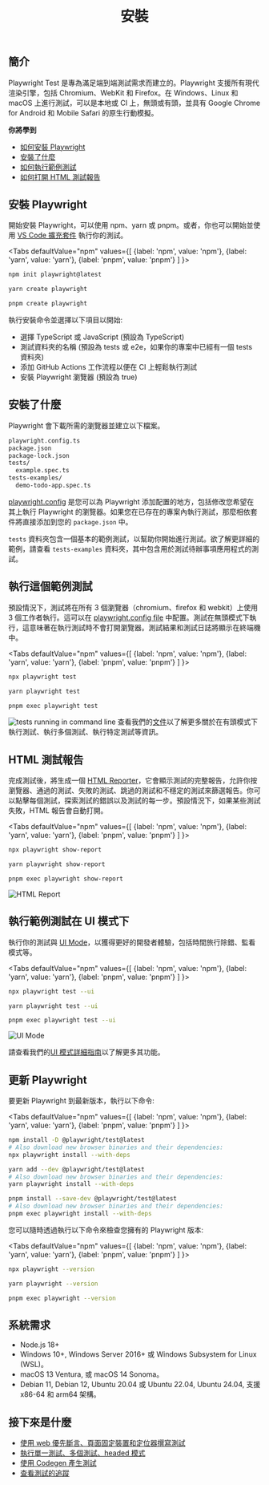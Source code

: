 ﻿---
id: intro
title: "安裝"
---

## 簡介

Playwright Test 是專為滿足端到端測試需求而建立的。Playwright 支援所有現代渲染引擎，包括 Chromium、WebKit 和 Firefox。在 Windows、Linux 和 macOS 上進行測試，可以是本地或 CI 上，無頭或有頭，並具有 Google Chrome for Android 和 Mobile Safari 的原生行動模擬。

**你將學到**

- [如何安裝 Playwright](/intro.mdx#安裝-playwright)
- [安裝了什麼](/intro.mdx#安裝了什麼)
- [如何執行範例測試](/intro.mdx#執行這個範例測試)
- [如何打開 HTML 測試報告](/intro.mdx#html-測試報告)

## 安裝 Playwright

開始安裝 Playwright，可以使用 npm、yarn 或 pnpm。或者，你也可以開始並使用 [VS Code 擴充套件](./getting-started-vscode.mdx) 執行你的測試。

<Tabs defaultValue="npm" values={[ {label: 'npm', value: 'npm'}, {label: 'yarn', value: 'yarn'}, {label: 'pnpm', value: 'pnpm'} ] }>

<TabItem value="npm">


```bash
npm init playwright@latest
```

</TabItem>

<TabItem value="yarn">

```bash
yarn create playwright
```

</TabItem>

<TabItem value="pnpm">

```bash
pnpm create playwright
```

</TabItem>

</Tabs>

執行安裝命令並選擇以下項目以開始:

- 選擇 TypeScript 或 JavaScript (預設為 TypeScript)
- 測試資料夾的名稱 (預設為 tests 或 e2e，如果你的專案中已經有一個 tests 資料夾)
- 添加 GitHub Actions 工作流程以便在 CI 上輕鬆執行測試
- 安裝 Playwright 瀏覽器 (預設為 true)

## 安裝了什麼

Playwright 會下載所需的瀏覽器並建立以下檔案。

```bash
playwright.config.ts
package.json
package-lock.json
tests/
  example.spec.ts
tests-examples/
  demo-todo-app.spec.ts
```

[playwright.config](./test-configuration.mdx) 是您可以為 Playwright 添加配置的地方，包括修改您希望在其上執行 Playwright 的瀏覽器。如果您在已存在的專案內執行測試，那麼相依套件將直接添加到您的 `package.json` 中。

`tests` 資料夾包含一個基本的範例測試，以幫助你開始進行測試。欲了解更詳細的範例，請查看 `tests-examples` 資料夾，其中包含用於測試待辦事項應用程式的測試。

## 執行這個範例測試

預設情況下，測試將在所有 3 個瀏覽器（chromium、firefox 和 webkit）上使用 3 個工作者執行。這可以在 [playwright.config file](./test-configuration.mdx) 中配置。測試在無頭模式下執行，這意味著在執行測試時不會打開瀏覽器。測試結果和測試日誌將顯示在終端機中。

<Tabs defaultValue="npm" values={[ {label: 'npm', value: 'npm'}, {label: 'yarn', value: 'yarn'}, {label: 'pnpm', value: 'pnpm'} ] }>

<TabItem value="npm">


```bash
npx playwright test
```

</TabItem>

<TabItem value="yarn">

```bash
yarn playwright test
```

</TabItem>

<TabItem value="pnpm">

```bash
pnpm exec playwright test
```

</TabItem>

</Tabs>

![tests running in command line](https://github.com/microsoft/playwright/assets/13063165/981c1b2b-dc7e-4b85-b241-272b44da6628)  查看我們的[文件](./running-tests.mdx)以了解更多關於在有頭模式下執行測試、執行多個測試、執行特定測試等資訊。

## HTML 測試報告

完成測試後，將生成一個 [HTML Reporter](./test-reporters.mdx#html-reporter)，它會顯示測試的完整報告，允許你按瀏覽器、通過的測試、失敗的測試、跳過的測試和不穩定的測試來篩選報告。你可以點擊每個測試，探索測試的錯誤以及測試的每一步。預設情況下，如果某些測試失敗，HTML 報告會自動打開。

<Tabs defaultValue="npm" values={[ {label: 'npm', value: 'npm'}, {label: 'yarn', value: 'yarn'}, {label: 'pnpm', value: 'pnpm'} ] }>

<TabItem value="npm">


```bash
npx playwright show-report
```

</TabItem>

<TabItem value="yarn">

```bash
yarn playwright show-report
```

</TabItem>

<TabItem value="pnpm">

```bash
pnpm exec playwright show-report
```

</TabItem>

</Tabs>

![HTML Report](https://github.com/microsoft/playwright/assets/13063165/38ec17a7-9e61-4002-b137-a93812765501)

## 執行範例測試在 UI 模式下

執行你的測試與 [UI Mode](./test-ui-mode.mdx)，以獲得更好的開發者體驗，包括時間旅行除錯、監看模式等。

<Tabs defaultValue="npm" values={[ {label: 'npm', value: 'npm'}, {label: 'yarn', value: 'yarn'}, {label: 'pnpm', value: 'pnpm'} ] }>

<TabItem value="npm">


```bash
npx playwright test --ui
```

</TabItem>

<TabItem value="yarn">

```bash
yarn playwright test --ui
```

</TabItem>

<TabItem value="pnpm">

```bash
pnpm exec playwright test --ui
```

</TabItem>

</Tabs>

![UI Mode](https://github.com/microsoft/playwright/assets/13063165/c5b501cc-4f5d-485a-87cc-66044c651786)

請查看我們的[UI 模式詳細指南](./test-ui-mode.mdx)以了解更多其功能。

## 更新 Playwright

要更新 Playwright 到最新版本，執行以下命令:

<Tabs defaultValue="npm" values={[ {label: 'npm', value: 'npm'}, {label: 'yarn', value: 'yarn'}, {label: 'pnpm', value: 'pnpm'} ] }>

<TabItem value="npm">


```bash
npm install -D @playwright/test@latest
# Also download new browser binaries and their dependencies:
npx playwright install --with-deps
```

</TabItem>

<TabItem value="yarn">

```bash
yarn add --dev @playwright/test@latest
# Also download new browser binaries and their dependencies:
yarn playwright install --with-deps
```

</TabItem>

<TabItem value="pnpm">

```bash
pnpm install --save-dev @playwright/test@latest
# Also download new browser binaries and their dependencies:
pnpm exec playwright install --with-deps
```

</TabItem>

</Tabs>

您可以隨時透過執行以下命令來檢查您擁有的 Playwright 版本:

<Tabs defaultValue="npm" values={[ {label: 'npm', value: 'npm'}, {label: 'yarn', value: 'yarn'}, {label: 'pnpm', value: 'pnpm'} ] }>

<TabItem value="npm">


```bash
npx playwright --version
```

</TabItem>

<TabItem value="yarn">

```bash
yarn playwright --version
```

</TabItem>

<TabItem value="pnpm">

```bash
pnpm exec playwright --version
```

</TabItem>

</Tabs>

## 系統需求

- Node.js 18+
- Windows 10+, Windows Server 2016+ 或 Windows Subsystem for Linux (WSL)。
- macOS 13 Ventura, 或 macOS 14 Sonoma。
- Debian 11, Debian 12, Ubuntu 20.04 或 Ubuntu 22.04, Ubuntu 24.04, 支援 x86-64 和 arm64 架構。

## 接下來是什麼

- [使用 web 優先斷言、頁面固定裝置和定位器撰寫測試](./writing-tests.mdx)
- [執行單一測試、多個測試、headed 模式](./running-tests.mdx)
- [使用 Codegen 產生測試](./codegen-intro.mdx)
- [查看測試的追蹤](./trace-viewer-intro.mdx)




[Accessibility]: /api/class-accessibility.mdx "Accessibility"
[Android]: /api/class-android.mdx "Android"
[AndroidDevice]: /api/class-androiddevice.mdx "AndroidDevice"
[AndroidInput]: /api/class-androidinput.mdx "AndroidInput"
[AndroidSocket]: /api/class-androidsocket.mdx "AndroidSocket"
[AndroidWebView]: /api/class-androidwebview.mdx "AndroidWebView"
[APIRequest]: /api/class-apirequest.mdx "APIRequest"
[APIRequestContext]: /api/class-apirequestcontext.mdx "APIRequestContext"
[APIResponse]: /api/class-apiresponse.mdx "APIResponse"
[APIResponseAssertions]: /api/class-apiresponseassertions.mdx "APIResponseAssertions"
[Browser]: /api/class-browser.mdx "Browser"
[BrowserContext]: /api/class-browsercontext.mdx "BrowserContext"
[BrowserServer]: /api/class-browserserver.mdx "BrowserServer"
[BrowserType]: /api/class-browsertype.mdx "BrowserType"
[CDPSession]: /api/class-cdpsession.mdx "CDPSession"
[Clock]: /api/class-clock.mdx "Clock"
[ConsoleMessage]: /api/class-consolemessage.mdx "ConsoleMessage"
[Coverage]: /api/class-coverage.mdx "Coverage"
[Dialog]: /api/class-dialog.mdx "Dialog"
[Download]: /api/class-download.mdx "Download"
[Electron]: /api/class-electron.mdx "Electron"
[ElectronApplication]: /api/class-electronapplication.mdx "ElectronApplication"
[ElementHandle]: /api/class-elementhandle.mdx "ElementHandle"
[FileChooser]: /api/class-filechooser.mdx "FileChooser"
[Frame]: /api/class-frame.mdx "Frame"
[FrameLocator]: /api/class-framelocator.mdx "FrameLocator"
[GenericAssertions]: /api/class-genericassertions.mdx "GenericAssertions"
[JSHandle]: /api/class-jshandle.mdx "JSHandle"
[Keyboard]: /api/class-keyboard.mdx "Keyboard"
[Locator]: /api/class-locator.mdx "Locator"
[LocatorAssertions]: /api/class-locatorassertions.mdx "LocatorAssertions"
[Logger]: /api/class-logger.mdx "Logger"
[Mouse]: /api/class-mouse.mdx "Mouse"
[Page]: /api/class-page.mdx "Page"
[PageAssertions]: /api/class-pageassertions.mdx "PageAssertions"
[Playwright]: /api/class-playwright.mdx "Playwright"
[PlaywrightAssertions]: /api/class-playwrightassertions.mdx "PlaywrightAssertions"
[Request]: /api/class-request.mdx "Request"
[Response]: /api/class-response.mdx "Response"
[Route]: /api/class-route.mdx "Route"
[Selectors]: /api/class-selectors.mdx "Selectors"
[SnapshotAssertions]: /api/class-snapshotassertions.mdx "SnapshotAssertions"
[TimeoutError]: /api/class-timeouterror.mdx "TimeoutError"
[Touchscreen]: /api/class-touchscreen.mdx "Touchscreen"
[Tracing]: /api/class-tracing.mdx "Tracing"
[Video]: /api/class-video.mdx "Video"
[WebError]: /api/class-weberror.mdx "WebError"
[WebSocket]: /api/class-websocket.mdx "WebSocket"
[Worker]: /api/class-worker.mdx "Worker"
[Fixtures]: /api/class-fixtures.mdx "Fixtures"
[FullConfig]: /api/class-fullconfig.mdx "FullConfig"
[FullProject]: /api/class-fullproject.mdx "FullProject"
[Test]: /api/class-test.mdx "Test"
[TestConfig]: /api/class-testconfig.mdx "TestConfig"
[TestInfo]: /api/class-testinfo.mdx "TestInfo"
[TestInfoError]: /api/class-testinfoerror.mdx "TestInfoError"
[TestOptions]: /api/class-testoptions.mdx "TestOptions"
[TestProject]: /api/class-testproject.mdx "TestProject"
[WorkerInfo]: /api/class-workerinfo.mdx "WorkerInfo"
[Location]: /api/class-location.mdx "Location"
[Reporter]: /api/class-reporter.mdx "Reporter"
[Suite]: /api/class-suite.mdx "Suite"
[TestCase]: /api/class-testcase.mdx "TestCase"
[TestError]: /api/class-testerror.mdx "TestError"
[TestResult]: /api/class-testresult.mdx "TestResult"
[TestStep]: /api/class-teststep.mdx "TestStep"
[Element]: https://developer.mozilla.org/en-US/docs/Web/API/element "Element"
[EvaluationArgument]: /evaluating.mdx#evaluation-argument "EvaluationArgument"
[Promise]: https://developer.mozilla.org/en-US/docs/Web/JavaScript/Reference/Global_Objects/Promise "Promise"
[iterator]: https://developer.mozilla.org/en-US/docs/Web/JavaScript/Reference/Iteration_protocols "Iterator"
[origin]: https://developer.mozilla.org/en-US/docs/Glossary/Origin "Origin"
[selector]: https://developer.mozilla.org/en-US/docs/Web/CSS/CSS_Selectors "selector"
[Serializable]: https://developer.mozilla.org/en-US/docs/Web/JavaScript/Reference/Global_Objects/JSON/stringify#Description "Serializable"
[UIEvent.detail]: https://developer.mozilla.org/en-US/docs/Web/API/UIEvent/detail "UIEvent.detail"
[UnixTime]: https://en.wikipedia.org/wiki/Unix_time "Unix Time"
[xpath]: https://developer.mozilla.org/en-US/docs/Web/XPath "xpath"

[Array]: https://developer.mozilla.org/en-US/docs/Web/JavaScript/Reference/Global_Objects/Array "Array"
[boolean]: https://developer.mozilla.org/en-US/docs/Web/JavaScript/Data_structures#Boolean_type "Boolean"
[Buffer]: https://nodejs.org/api/buffer.html#buffer_class_buffer "Buffer"
[ChildProcess]: https://nodejs.org/api/child_process.html "ChildProcess"
[Error]: https://nodejs.org/api/errors.html#errors_class_error "Error"
[EventEmitter]: https://nodejs.org/api/events.html#events_class_eventemitter "EventEmitter"
[function]: https://developer.mozilla.org/en-US/docs/Web/JavaScript/Reference/Global_Objects/Function "Function"
[FormData]: https://developer.mozilla.org/en-US/docs/Web/API/FormData "FormData"
[Map]: https://developer.mozilla.org/en-US/docs/Web/JavaScript/Reference/Global_Objects/Map "Map"
[Metadata]: https://developer.mozilla.org/en-US/docs/Web/JavaScript/Reference/Global_Objects/Object "Object&lt;string, any&gt;"
[null]: https://developer.mozilla.org/en-US/docs/Web/JavaScript/Reference/Global_Objects/null "null"
[number]: https://developer.mozilla.org/en-US/docs/Web/JavaScript/Data_structures#Number_type "Number"
[Object]: https://developer.mozilla.org/en-US/docs/Web/JavaScript/Reference/Global_Objects/Object "Object"
[Promise]: https://developer.mozilla.org/en-US/docs/Web/JavaScript/Reference/Global_Objects/Promise "Promise"
[Readable]: https://nodejs.org/api/stream.html#stream_class_stream_readable "Readable"
[ReadStream]: https://nodejs.org/api/fs.html#class-fsreadstream "ReadStream"
[RegExp]: https://developer.mozilla.org/en-US/docs/Web/JavaScript/Reference/Global_Objects/RegExp "RegExp"
[string]: https://developer.mozilla.org/en-US/docs/Web/JavaScript/Data_structures#String_type "string"
[void]: https://developer.mozilla.org/en-US/docs/Web/JavaScript/Reference/Global_Objects/undefined "void"
[URL]: https://nodejs.org/api/url.html "URL"
[URLSearchParams]: https://developer.mozilla.org/en-US/docs/Web/API/URLSearchParams "URLSearchParams"

[all available image tags]: https://mcr.microsoft.com/en-us/product/playwright/about "all available image tags"
[Microsoft Artifact Registry]: https://mcr.microsoft.com/en-us/product/playwright/about "Microsoft Artifact Registry"
[Dockerfile.jammy]: https://github.com/microsoft/playwright/blob/main/utils/docker/Dockerfile.jammy "Dockerfile.jammy"
